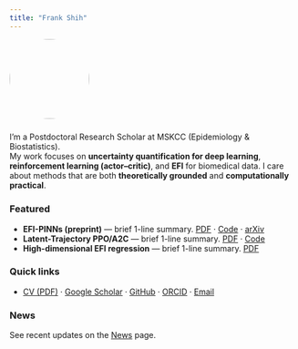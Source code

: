 ```yaml
---
title: "Frank Shih"
---
```


![](images/headshot.jpg){width=140px style="border-radius:50%; margin-bottom: 0.6rem;"}

I’m a Postdoctoral Research Scholar at MSKCC (Epidemiology & Biostatistics).  
My work focuses on **uncertainty quantification for deep learning**, **reinforcement learning (actor–critic)**, and **EFI** for biomedical data. I care about methods that are both **theoretically grounded** and **computationally practical**.

### Featured
- **EFI-PINNs (preprint)** — brief 1-line summary. [PDF](#) · [Code](#) · [arXiv](#)
- **Latent-Trajectory PPO/A2C** — brief 1-line summary. [PDF](#) · [Code](#)
- **High-dimensional EFI regression** — brief 1-line summary. [PDF](#)

### Quick links
- [CV (PDF)](files/cv.pdf) · [Google Scholar](https://scholar.google.com/citations?user=yBogbycAAAAJ&hl=en) · [GitHub](https://github.com/FrankShih0807) · [ORCID](https://orcid.org/0009-0005-0061-5050) · [Email](mailto:shihf@mskcc.org)

### News
See recent updates on the [News](/news/) page.